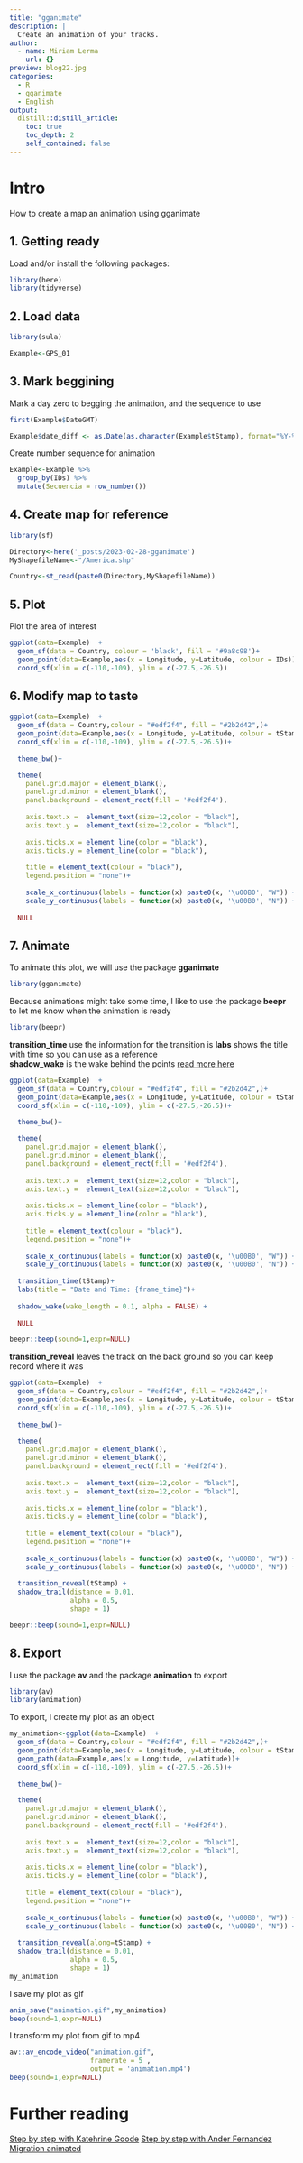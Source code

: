 ```yaml
---
title: "gganimate"
description: |
  Create an animation of your tracks.
author:
  - name: Miriam Lerma
    url: {}
preview: blog22.jpg
categories:
  - R
  - gganimate
  - English
output:
  distill::distill_article:
    toc: true
    toc_depth: 2
    self_contained: false
---
```



# Intro

How to create a map an animation using gganimate

## 1. Getting ready

Load and/or install the following packages:

```r
library(here)
library(tidyverse)
```

## 2. Load data

```r
library(sula)
```

```r
Example<-GPS_01
```


## 3. Mark beggining

Mark a day zero to begging the animation, and the sequence to use

```r
first(Example$DateGMT)
```

```r
Example$date_diff <- as.Date(as.character(Example$tStamp), format="%Y-%m-%d")-as.Date(as.character('2017-11-02'), format="%Y-%m-%d")
```

Create number sequence for animation

```r
Example<-Example %>% 
  group_by(IDs) %>%
  mutate(Secuencia = row_number())
```

## 4. Create map for reference

```r
library(sf)
```

```r
Directory<-here('_posts/2023-02-28-gganimate')
MyShapefileName<-"/America.shp"
```

```r
Country<-st_read(paste0(Directory,MyShapefileName))
```


## 5. Plot

Plot the area of interest

```r
ggplot(data=Example)  + 
  geom_sf(data = Country, colour = 'black', fill = '#9a8c98')+
  geom_point(data=Example,aes(x = Longitude, y=Latitude, colour = IDs))+
  coord_sf(xlim = c(-110,-109), ylim = c(-27.5,-26.5))
```

## 6. Modify map to taste

```r
ggplot(data=Example)  + 
  geom_sf(data = Country,colour = "#edf2f4", fill = "#2b2d42",)+
  geom_point(data=Example,aes(x = Longitude, y=Latitude, colour = tStamp))+
  coord_sf(xlim = c(-110,-109), ylim = c(-27.5,-26.5))+
  
  theme_bw()+

  theme(
    panel.grid.major = element_blank(), 
    panel.grid.minor = element_blank(),
    panel.background = element_rect(fill = '#edf2f4'),
    
    axis.text.x =  element_text(size=12,color = "black"),
    axis.text.y =  element_text(size=12,color = "black"),
    
    axis.ticks.x = element_line(color = "black"),
    axis.ticks.y = element_line(color = "black"),
    
    title = element_text(colour = "black"),
    legend.position = "none")+
  
    scale_x_continuous(labels = function(x) paste0(x, '\u00B0', "W")) +
    scale_y_continuous(labels = function(x) paste0(x, '\u00B0', "N")) +
  
  NULL
```



## 7. Animate

To animate this plot, we will use the package **gganimate**

```r
library(gganimate)
```

Because animations might take some time, I like to use the package **beepr** to let me know when the animation is ready

```r
library(beepr)
```

**transition_time** use the information for the transition is
**labs** shows the title with time so you can use as a reference  
**shadow_wake** is the wake behind the points [read more here](https://goodekat.github.io/presentations/2019-isugg-gganimate-spooky/slides.html#48)

```r
ggplot(data=Example)  + 
  geom_sf(data = Country,colour = "#edf2f4", fill = "#2b2d42",)+
  geom_point(data=Example,aes(x = Longitude, y=Latitude, colour = tStamp))+
  coord_sf(xlim = c(-110,-109), ylim = c(-27.5,-26.5))+
  
  theme_bw()+

  theme(
    panel.grid.major = element_blank(), 
    panel.grid.minor = element_blank(),
    panel.background = element_rect(fill = '#edf2f4'),
    
    axis.text.x =  element_text(size=12,color = "black"),
    axis.text.y =  element_text(size=12,color = "black"),
    
    axis.ticks.x = element_line(color = "black"),
    axis.ticks.y = element_line(color = "black"),
    
    title = element_text(colour = "black"),
    legend.position = "none")+
  
    scale_x_continuous(labels = function(x) paste0(x, '\u00B0', "W")) +
    scale_y_continuous(labels = function(x) paste0(x, '\u00B0', "N")) +
  
  transition_time(tStamp)+
  labs(title = "Date and Time: {frame_time}")+
  
  shadow_wake(wake_length = 0.1, alpha = FALSE) +
  
  NULL

beepr::beep(sound=1,expr=NULL)
```


**transition_reveal** leaves the track on the back ground so you can keep record where it was  

```r
ggplot(data=Example)  + 
  geom_sf(data = Country,colour = "#edf2f4", fill = "#2b2d42",)+
  geom_point(data=Example,aes(x = Longitude, y=Latitude, colour = tStamp))+
  coord_sf(xlim = c(-110,-109), ylim = c(-27.5,-26.5))+
  
  theme_bw()+

  theme(
    panel.grid.major = element_blank(), 
    panel.grid.minor = element_blank(),
    panel.background = element_rect(fill = '#edf2f4'),
    
    axis.text.x =  element_text(size=12,color = "black"),
    axis.text.y =  element_text(size=12,color = "black"),
    
    axis.ticks.x = element_line(color = "black"),
    axis.ticks.y = element_line(color = "black"),
    
    title = element_text(colour = "black"),
    legend.position = "none")+
  
    scale_x_continuous(labels = function(x) paste0(x, '\u00B0', "W")) +
    scale_y_continuous(labels = function(x) paste0(x, '\u00B0', "N")) +
  
  transition_reveal(tStamp) +
  shadow_trail(distance = 0.01,
               alpha = 0.5,
               shape = 1)

beepr::beep(sound=1,expr=NULL)
```




## 8. Export

I use the package **av** and the package **animation** to export

```r
library(av)
library(animation)
```

To export, I create my plot as an object

```r
my_animation<-ggplot(data=Example)  + 
  geom_sf(data = Country,colour = "#edf2f4", fill = "#2b2d42",)+
  geom_point(data=Example,aes(x = Longitude, y=Latitude, colour = tStamp))+
  geom_path(data=Example,aes(x = Longitude, y=Latitude))+
  coord_sf(xlim = c(-110,-109), ylim = c(-27.5,-26.5))+
  
  theme_bw()+

  theme(
    panel.grid.major = element_blank(), 
    panel.grid.minor = element_blank(),
    panel.background = element_rect(fill = '#edf2f4'),
    
    axis.text.x =  element_text(size=12,color = "black"),
    axis.text.y =  element_text(size=12,color = "black"),
    
    axis.ticks.x = element_line(color = "black"),
    axis.ticks.y = element_line(color = "black"),
    
    title = element_text(colour = "black"),
    legend.position = "none")+
  
    scale_x_continuous(labels = function(x) paste0(x, '\u00B0', "W")) +
    scale_y_continuous(labels = function(x) paste0(x, '\u00B0', "N")) +
  
  transition_reveal(along=tStamp) +
  shadow_trail(distance = 0.01,
               alpha = 0.5,
               shape = 1)
my_animation
```

I save my plot as gif

```r
anim_save("animation.gif",my_animation)
beep(sound=1,expr=NULL)
```

I transform my plot from gif to mp4

```r
av::av_encode_video("animation.gif", 
                    framerate = 5 ,
                    output = 'animation.mp4')
beep(sound=1,expr=NULL)
```


# Further reading

[Step by step with Katehrine Goode](https://goodekat.github.io/presentations/2019-isugg-gganimate-spooky/slides.html#1)
[Step by step with Ander Fernandez](https://anderfernandez.com/en/blog/how-to-create-animations-in-r-with-gganimate/)
[Migration animated](https://www.climatecentral.org/news/map-animal-migration-climate-change-20646)

